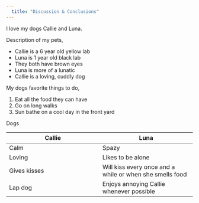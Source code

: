 ```yaml
---
  title: "Discussion & Conclusions"
---
```

  
  I love my dogs Callie and Luna.

Description of my pets, 

* Callie is a 6 year old yellow lab
* Luna is 1 year old black lab 
* They both have brown eyes 
* Luna is more of a lunatic
* Callie is a loving, cuddly dog

My dogs favorite things to do,

1. Eat all the food they can have 
2. Go on long walks
3. Sun bathe on a cool day in the front yard

Dogs

Callie       |  Luna 
---------    | ---------
Calm         | Spazy 
Loving       | Likes to be alone
Gives kisses | Will kiss every once and a while or when she smells food 
Lap dog      | Enjoys annoying Callie whenever possible
